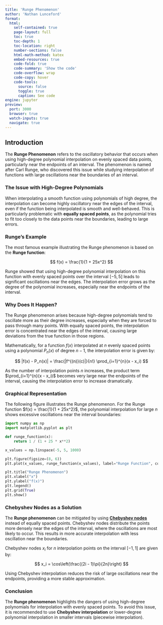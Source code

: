 ```yaml
---
title: 'Runge Phenomenon'
author: 'Nathan Lunceford'
format:
  html:
    self-contained: true
    page-layout: full
    toc: true
    toc-depth: 1
    toc-location: right
    number-sections: false
    html-math-method: katex
    embed-resources: true
    code-fold: true
    code-summary: 'Show the code'
    code-overflow: wrap
    code-copy: hover
    code-tools:
      source: false
      toggle: true
      caption: See code
engine: jupyter
preview:
  port: 3000
  browser: true
  watch-inputs: true
  navigate: true
---
```


## **Introduction**

The **Runge Phenomenon** refers to the oscillatory behavior that occurs when using high-degree polynomial interpolation on evenly spaced data points, particularly near the endpoints of an interval. The phenomenon is named after Carl Runge, who discovered this issue while studying interpolation of functions with large oscillations near the boundaries of an interval.

### **The Issue with High-Degree Polynomials**

When interpolating a smooth function using polynomials of high degree, the interpolation can become highly oscillatory near the edges of the interval, even if the function being interpolated is smooth and well-behaved. This is particularly problematic with **equally spaced points**, as the polynomial tries to fit too closely to the data points near the boundaries, leading to large errors.

### **Runge's Example**

The most famous example illustrating the Runge phenomenon is based on the **Runge function**:

$$
f(x) = \frac{1}{1 + 25x^2}
$$

Runge showed that using high-degree polynomial interpolation on this function with evenly spaced points over the interval $[-5, 5]$ leads to significant oscillations near the edges. The interpolation error grows as the degree of the polynomial increases, especially near the endpoints of the interval.

### **Why Does It Happen?**

The Runge phenomenon arises because high-degree polynomials tend to oscillate more as their degree increases, especially when they are forced to pass through many points. With equally spaced points, the interpolation error is concentrated near the edges of the interval, causing large deviations from the true function in those regions.

Mathematically, for a function $f(x)$ interpolated at $n$ evenly spaced points using a polynomial $P_n(x)$ of degree $n-1$, the interpolation error is given by:

$$
|f(x) - P_n(x)| = \frac{|f^{(n)}(c)|}{n!} \prod_{i=1}^{n}(x - x_i)
$$

As the number of interpolation points $n$ increases, the product term $\prod_{i=1}^{n}(x - x_i)$ becomes very large near the endpoints of the interval, causing the interpolation error to increase dramatically.

### **Graphical Representation**

The following figure illustrates the Runge phenomenon. For the Runge function $f(x) = \frac{1}{1 + 25x^2}$, the polynomial interpolation for large $n$ shows excessive oscillations near the interval boundaries:

```python
import numpy as np
import matplotlib.pyplot as plt

def runge_function(x):
    return 1 / (1 + 25 * x**2)

x_values = np.linspace(-5, 5, 1000)

plt.figure(figsize=(8, 6))
plt.plot(x_values, runge_function(x_values), label="Runge Function", color="blue")

plt.title("Runge Phenomenon")
plt.xlabel("x")
plt.ylabel("f(x)")
plt.legend()
plt.grid(True)
plt.show()
```

### **Chebyshev Nodes as a Solution**

The **Runge phenomenon** can be mitigated by using [**Chebyshev nodes**](./chebyshev-interpolation.html) instead of equally spaced points. Chebyshev nodes distribute the points more densely near the edges of the interval, where the oscillations are most likely to occur. This results in more accurate interpolation with less oscillation near the boundaries.

Chebyshev nodes $x_i$ for $n$ interpolation points on the interval $[-1, 1]$ are given by:

$$
x_i = \cos\left(\frac{(2i - 1)\pi}{2n}\right)
$$

Using Chebyshev interpolation reduces the risk of large oscillations near the endpoints, providing a more stable approximation.

### **Conclusion**

The **Runge phenomenon** highlights the dangers of using high-degree polynomials for interpolation with evenly spaced points. To avoid this issue, it is recommended to use **Chebyshev interpolation** or lower-degree polynomial interpolation in smaller intervals (piecewise interpolation).
